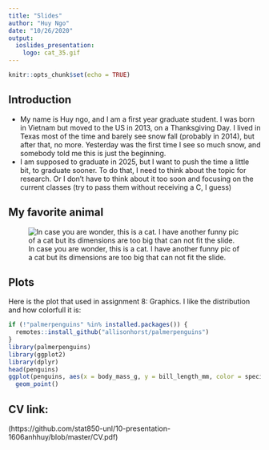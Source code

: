 ```yaml
---
title: "Slides"
author: "Huy Ngo"
date: "10/26/2020"
output: 
  ioslides_presentation:
    logo: cat_35.gif
---
```


```r
knitr::opts_chunk$set(echo = TRUE)
```


## Introduction 

- My name is Huy ngo, and I am a first year graduate student. I was born in Vietnam but moved to the US in 2013, on a Thanksgiving Day. I lived in Texas most of the time and barely see snow fall (probably in 2014), but after that, no more. Yesterday was the first time I see so much snow, and somebody told me this is just the beginning.
- I am supposed to graduate in 2025, but I want to push the time a little bit, to graduate sooner. To do that, I need to think about the topic for research. Or I don't have to think about it too soon and focusing on the current classes (try to pass them without receiving a C, I guess)

## My favorite animal 

![In case you are wonder, this is a cat. I have another funny pic of a cat but its dimensions are too big that can not fit the slide.](ami_65.gif) 

## Plots 

Here is the plot that used in assignment 8: Graphics. I like the distribution and how colorfull it is:

```r
if (!"palmerpenguins" %in% installed.packages()) {
  remotes::install_github("allisonhorst/palmerpenguins")
}
library(palmerpenguins)
library(ggplot2)
library(dplyr)
head(penguins)
ggplot(penguins, aes(x = body_mass_g, y = bill_length_mm, color = species)) + 
  geom_point()
```



## CV link:

(https://github.com/stat850-unl/10-presentation-1606anhhuy/blob/master/CV.pdf)
